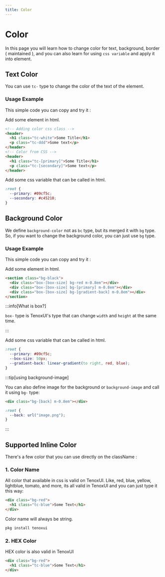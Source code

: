 ---
title: Color
---


# Color

In this page you will learn how to change color for text, background, border ( maintained ), and you can also learn for using `css variable` and apply it into element.

## Text Color

You can use `tc-` type to change the color of the text of the element.

### Usage Example

This simple code you can copy and try it :

<Tabs>
<TabItem value='html' label='index.html'>

Add some element in html.

```html
<!-- Adding color css class -->
<header>
  <h1 class="tc-white">Some Title</h1>
  <p class="tc-ddd">Some text</p>
</header>
<!-- Color from CSS -->
<header>
  <h1 class="tc-[primary]">Some Title</h1>
  <p class="tc-[secondary]">Some text</p>
</header>
```
</TabItem>

<TabItem value='css' label='style.css'>
Add some css variable that can be called in html.

```css
:root {
  --primary: #09cf5c;
  --secondary: #c45210;
}
```
</TabItem>
</Tabs>


## Background Color

We define `background-color` not as `bc` type, but its merged it with `bg` type. So, if you want to change the background color, you can just use `bg` type.

### Usage Example

This simple code you can copy and try it :

<Tabs>
<TabItem value='html' label='index.html'>
Add some element in html.

```html
<section class="bg-black">
  <div class="box-[box-size] bg-red m-0.8em"></div>
  <div class="box-[box-size] bg-[primary] m-0.8em"></div>
  <div class="box-[box-size] bg-[gradient-back] m-0.8em"></div>
</section>
```

:::info[What is box?]

`box-` type is TenoxUI's type that can change `width` and `height` at the same time.

:::


</TabItem>

<TabItem value='css' label='style.css'>
Add some css variable that can be called in html.

```css
:root {
  --primary: #09cf5c;
  --box-size: 50px;
  --gradient-back: linear-gradient(to right, red, blue);
}
```

:::tip[using background-image]

You can also define image for the background or `background-image` and call it using `bg-` type:

```html title="index.html"
<div class="bg-[back] m-0.8em"></div>
```
```css title="style.css"
:root {
  --back: url("image.png");
}
```

:::

</TabItem>
</Tabs>

## Supported Inline Color

There's a few color that you can use directly on the className :

### 1. Color Name

All color that available in css is valid on TenoxUI. Like, red, blue, yellow, lightblue, tomato, and more, its all valid in TenoxUI and you can just type it this way:

```html title="index.html"
<div class="bg-red">
  <h1 class="tc-blue">Some Text</h1>
</div>
```

Color name will always be string.

```bash
pkg install tenoxui
```

### 2. HEX Color

HEX color is also valid in TenoxUI

```html title="index.html"
<div class="bg-red">
  <h1 class="tc-blue">Some Text</h1>
</div>
```
